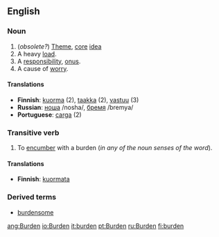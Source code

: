 ==English==

===Noun===
# (''obsolete?'') [[Theme]], [[core]] [[idea]]
# A heavy [[load]].
# A [[responsibility]], [[onus]].
# A cause of [[worry]].

====Translations====
*'''Finnish''': [[kuorma]] (2), [[taakka]] (2), [[vastuu]] (3)
*'''Russian''': [[:ru:ноша|ноша]] /nosha/, [[:ru:бремя|бремя]] /bremya/
*'''Portuguese''': [[carga]] (2)

===Transitive verb===

# To [[encumber]] with a burden (''in any of the noun senses of the word'').

====Translations====
*'''Finnish''': [[kuormata]]

===Derived terms===
*[[burdensome]]

[[ang:Burden]]
[[io:Burden]]
[[it:burden]]
[[pt:Burden]]
[[ru:Burden]]
[[fi:burden]]